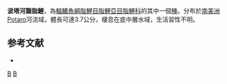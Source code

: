 {{Speciesbox 
| taxon = Bryconamericus hyphesson
| status = NE
| status_system = IUCN3.1
| authority =  [[Eigenmann|Eigenmann]], 1909
| synonyms = 
}}
'''波塔河齧脂鯉'''，為[[輻鰭魚綱|輻鰭魚綱]][[脂鯉目|脂鯉目]][[脂鯉亞目|脂鯉亞目]][[脂鯉科|脂鯉科]]的其中一個[[種|種]]。分布於[[南美洲|南美洲]]Potaro河流域，體長可達3.7公分，棲息在底中層水域，生活習性不明。

==参考文献==
{{refbegin}}
*{{FishBase_species|genus=Bryconamericus|species=hyphesson|year=2014|month=1}}
{{refend}}

{{Taxonbar|from=Q589748}}

[[Category:齧脂鯉屬|B]]
[[Category:1909年描述的鱼类|B]]


{{魚類小作品}}